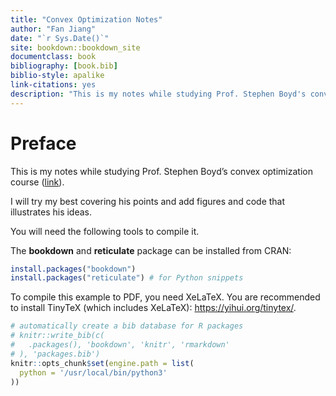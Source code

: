 ```yaml
--- 
title: "Convex Optimization Notes"
author: "Fan Jiang"
date: "`r Sys.Date()`"
site: bookdown::bookdown_site
documentclass: book
bibliography: [book.bib]
biblio-style: apalike
link-citations: yes
description: "This is my notes while studying Prof. Stephen Boyd's convex optimization course."
---
```


# Preface {.unnumbered}

This is my notes while studying Prof. Stephen Boyd's convex optimization course ([link](https://www.youtube.com/playlist?list=PL3940DD956CDF0622)).

I will try my best covering his points and add figures and code that illustrates his ideas.

You will need the following tools to compile it.

The **bookdown** and **reticulate** package can be installed from CRAN:

```r
install.packages("bookdown")
install.packages("reticulate") # for Python snippets
```

To compile this example to PDF, you need XeLaTeX. You are recommended to install TinyTeX (which includes XeLaTeX): <https://yihui.org/tinytex/>.

```r
# automatically create a bib database for R packages
# knitr::write_bib(c(
#   .packages(), 'bookdown', 'knitr', 'rmarkdown'
# ), 'packages.bib')
knitr::opts_chunk$set(engine.path = list(
  python = '/usr/local/bin/python3'
))
```
